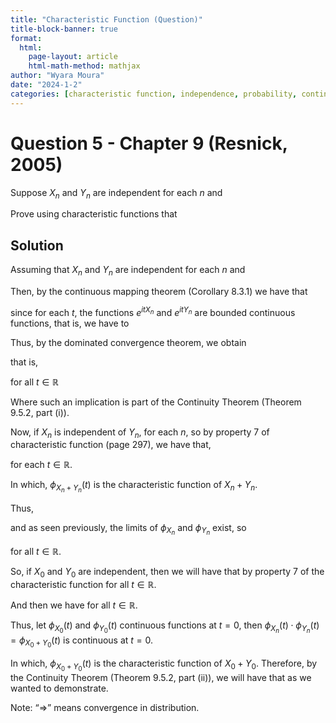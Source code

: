 ```yaml
---
title: "Characteristic Function (Question)"
title-block-banner: true
format:
  html:
    page-layout: article
    html-math-method: mathjax
author: "Wyara Moura"
date: "2024-1-2"
categories: [characteristic function, independence, probability, continuity theorem]
---
```


::: hidden

```{=tex}
\usepackage{amsfonts}
\usepackage{dsfont}
\renewcommand{\baselinestretch}{1.2}
\renewcommand{\arraystretch}{1.2}
```
:::

# Question 5 - Chapter 9 (Resnick, 2005)

Suppose $X_{n}$ and $Y_{n}$ are independent for each $n$ and 
\begin{equation*}
\begin{array}{lclllllll}
X_{n} & \Rightarrow & X_{0}, \hspace{2ex} Y_{n} & \Rightarrow & Y_{0},
\end{array}
\end{equation*}

Prove using characteristic functions that 
\begin{equation*}
\begin{array}{lclllllll}
X_{n} + Y_{n} & \Rightarrow & X_{0} + Y_{o}.
\end{array}
\end{equation*}

## Solution

Assuming that $X_{n}$ and $Y_{n}$ are independent for each $n$ and 
\begin{equation*}
\begin{array}{lclllllll}
X_{n} & \Rightarrow & X_{0} \hspace{2ex} \mbox{and} \hspace{2ex} Y_{n} & \Rightarrow & Y_{0},
\end{array}
\end{equation*}

Then, by the continuous mapping theorem (Corollary 8.3.1) we have that 

\begin{equation*}
\begin{array}{lclllllll}
e^{itX_{n}} & \Rightarrow & e^{itX_{0}} \hspace{2ex} \mbox{and} \hspace{2ex} e^{itY_{n}} & \Rightarrow & e^{itY_{0}}
\end{array}
\end{equation*}
since for each $t$, the functions $e^{itX_{n}}$ and $e^{itY_{n}}$ are bounded continuous functions, that is, we have to

\begin{equation*}
\begin{array}{lclllllll}
|e^{itX_{n}}| & \leq & 1 \hspace{2ex} \mbox{and} \hspace{2ex} |e^{itY_{n}}| & \leq & 1 
\end{array}
\end{equation*}

Thus, by the dominated convergence theorem, we obtain

\begin{equation*}
\begin{array}{lclllllll}
\mathbb{E}(e^{itX_{n}}) & \xrightarrow[n \to \infty]{} & \mathbb{E}(e^{itX_{0}}) \hspace{2ex} \mbox{and} \hspace{2ex} \mathbb{E}(e^{itY_{n}}) & \xrightarrow[n \to \infty]{} & \mathbb{E}(e^{itY_{0}}) 
\end{array}
\end{equation*}
that is,

\begin{equation*}
\begin{array}{lclllllll}
\phi_{X_{n}}(t) & \xrightarrow[n \to \infty]{} & \phi_{X_{0}}(t) \hspace{2ex} \mbox{and} \hspace{2ex} \phi_{Y_{n}}(t) & \xrightarrow[n \to \infty]{} & \phi_{Y_{0}}(t)  
\end{array}
\end{equation*}
for all $t\in\mathbb{R}$

Where such an implication is part of the Continuity Theorem (Theorem 9.5.2, part (i)).

Now, if $X_{n}$ is independent of $Y_{n}$, for each $n$, so by property 7 of characteristic function (page 297), we have that,

\begin{equation*}
\begin{array}{lclllllll}
\phi_{X_{n} + Y_{n}}(t) & = & \mathbb{E}(e^{it(X_{n}+Y_{n})}) \\
& = & \mathbb{E}(e^{itX_{n}} \cdot e^{itY_{n}}) \\
& \stackrel{ind.}{=} & \mathbb{E}(e^{itX_{n}}) \cdot \mathbb{E}(e^{itY_{n}}) \\

& = & \phi_{X_{n}}(t) \cdot \phi_{Y_{n}}(t) \\
\end{array}
\end{equation*}
for each $t\in \mathbb{R}$.

In which, $\phi_{X_{n} + Y_{n}}(t)$ is the characteristic function of $X_{n} + Y_{n}$.

Thus,
\begin{equation*}
\begin{array}{lclllllll}
\lim\limits_{x \to \infty} \left[\phi_{X_{n}+Y_{n}}(t) \right] & = & \lim\limits_{x \to \infty} \left[\phi_{X_{n}}(t)\cdot\phi_{Y_{n}}(t) \right] \\ 
\end{array}
\end{equation*}

and as seen previously, the limits of $\phi_{X_{n}}$ and $\phi_{Y_{n}}$ exist, so

\begin{equation*}
\begin{array}{lclllllll}
\lim\limits_{x \to \infty} \left[\phi_{X_{n}}(t) \cdot\phi_{Y_{n}}(t) \right] & = & \lim\limits_{x \to \infty} \phi_{X_{n}}(t)\cdot\lim\limits_{x \to \infty}\phi_{Y_{n}}(t) \\
& = & \phi_{X_{0}}(t)\cdot\phi_{Y_{0}}(t), \\
\end{array}
\end{equation*}
for all $t\in\mathbb{R}$.

So, if $X_{0}$ and $Y_{0}$ are independent, then we will have that by property 7 of the characteristic function
\begin{equation*}
\begin{array}{lclllllll}
\phi_{X_{0}+Y_{0}}(t)
& = & \phi_{X_{0}}(t)\cdot\phi_{Y_{0}}(t), \\
\end{array}
\end{equation*}
for all $t\in\mathbb{R}$.

And then we have
\begin{equation*}
\begin{array}{lclllllll}
\lim\limits_{x \to \infty} \left[\phi_{X_{n}+Y_{n}}(t) \right]  & = & \lim\limits_{x \to \infty} \left[\phi_{X_{n}}(t) \cdot\phi_{Y_{n}}(t) \right] \\
& = & \phi_{X_{0}}(t)\cdot\phi_{Y_{0}}(t) \\
& = & \phi_{X_{0}+Y_{0}}(t),
\end{array}
\end{equation*}
for all $t\in\mathbb{R}$.

Thus, let $\phi_{X_{0}}(t)$ and $\phi_{Y_{0}}(t)$ continuous functions at $t=0$, then $\phi_{X_{n}}(t) \cdot\phi_{Y_{n}}(t) = \phi_{X_{0}+Y_{0}}(t)$ is continuous at $t=0$.

In which, $\phi_{X_{0}+Y_{0}}(t)$ is the characteristic function of $X_{0}+Y_{0}$. Therefore, by the Continuity Theorem (Theorem 9.5.2, part (ii)), we will have that
\begin{equation*}
\begin{array}{lclllllll}
X_{n} + Y_{n} & \Rightarrow & X_{0} + Y_{0}, 
\end{array}
\end{equation*}
as we wanted to demonstrate.

Note: "$\Rightarrow$" means convergence in distribution.

